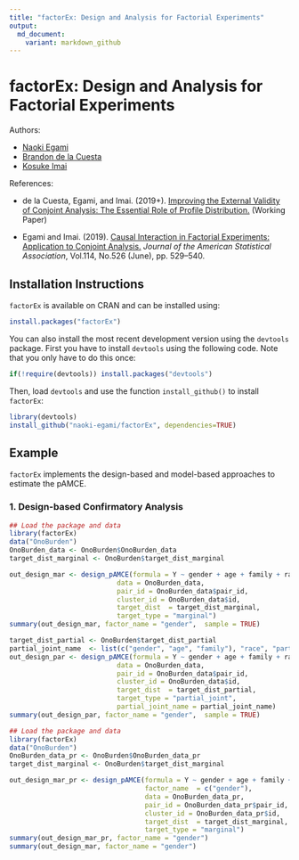 ```yaml
---
title: "factorEx: Design and Analysis for Factorial Experiments"
output: 
  md_document:
    variant: markdown_github
---
```


# factorEx: Design and Analysis for Factorial Experiments

Authors: 

- [Naoki Egami](https://scholar.princeton.edu/negami/)
- [Brandon de la Cuesta](https://www.brandondelacuesta.com//)
- [Kosuke Imai](https://imai.fas.harvard.edu/)

References: 

 - de la Cuesta, Egami, and Imai. (2019+). [Improving the External Validity of Conjoint Analysis: The Essential Role of Profile Distribution.](https://scholar.princeton.edu/sites/default/files/negami/files/conjoint_profile.pdf)  (Working Paper)
 
  - Egami and Imai. (2019). [Causal Interaction in Factorial Experiments: Application to Conjoint Analysis.](https://scholar.princeton.edu/sites/default/files/negami/files/causalint.pdf) *Journal of the American Statistical Association*, Vol.114, No.526 (June), pp. 529–540.

## Installation Instructions
`factorEx` is available on CRAN and can be installed using:
```r
install.packages("factorEx")
```

You can also install the most recent development version using the `devtools` package. First you have to install `devtools` using the following code. Note that you only have to do this once:
```r
if(!require(devtools)) install.packages("devtools")
```   
Then, load `devtools` and use the function `install_github()` to install `factorEx`:

```r
library(devtools)
install_github("naoki-egami/factorEx", dependencies=TRUE)
```  

## Example 
`factorEx` implements the design-based and model-based approaches to estimate the pAMCE. 

### 1. Design-based Confirmatory Analysis
```r
## Load the package and data
library(factorEx)
data("OnoBurden")
OnoBurden_data <- OnoBurden$OnoBurden_data
target_dist_marginal <- OnoBurden$target_dist_marginal

out_design_mar <- design_pAMCE(formula = Y ~ gender + age + family + race + experience + party + pos_security,
                           data = OnoBurden_data,
                           pair_id = OnoBurden_data$pair_id,
                           cluster_id = OnoBurden_data$id,
                           target_dist  = target_dist_marginal,
                           target_type = "marginal")
summary(out_design_mar, factor_name = "gender",  sample = TRUE)

target_dist_partial <- OnoBurden$target_dist_partial
partial_joint_name  <- list(c("gender", "age", "family"), "race", "party", c("experience", "pos_security"))
out_design_par <- design_pAMCE(formula = Y ~ gender + age + family + race + experience + party + pos_security,
                           data = OnoBurden_data,
                           pair_id = OnoBurden_data$pair_id,
                           cluster_id = OnoBurden_data$id,
                           target_dist  = target_dist_partial,
                           target_type = "partial_joint",
                           partial_joint_name = partial_joint_name)
summary(out_design_par, factor_name = "gender",  sample = TRUE)
```


```r
## Load the package and data
library(factorEx)
data("OnoBurden")
OnoBurden_data_pr <- OnoBurden$OnoBurden_data_pr
target_dist_marginal <- OnoBurden$target_dist_marginal

out_design_mar_pr <- design_pAMCE(formula = Y ~ gender + age + family + race + experience + party + pos_security, 
                                  factor_name  = c("gender"),
                                  data = OnoBurden_data_pr,
                                  pair_id = OnoBurden_data_pr$pair_id,
                                  cluster_id = OnoBurden_data_pr$id,
                                  target_dist  = target_dist_marginal,
                                  target_type = "marginal")
summary(out_design_mar_pr, factor_name = "gender")
summary(out_design_mar, factor_name = "gender")
```

